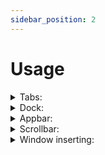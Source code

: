 ```yaml
---
sidebar_position: 2
---
```

# Usage

<details>
<summary>Tabs:</summary>

- Double click to close
- Click to change to the tab
- Hold Ctrl and click to tile
- Drag to swap places (content also swaps)
- Drag out to recreate the window
- Drag out and drop in another window to add it there and tile
- Drag out and drop in another window's topbar to add without tilling

The first tab is unmovable, can't be closed with a double click and can't be swapped with other tabs (it's the window base tab).

Tab position shows the content position, so to swap or add tilling just swap tabs. Fast and simple.

`New tab` can't be moved, can't be dragged out, but can be double-clicked. After choosing an app it becomes a simple dynamic `win-tab`. 

</details>

<details>
<summary>Dock:</summary>

- Drag and swap dock element's place
- Drop in new space to set a new position
- Drop in another dock element to merge
- Drag out to the left or to the right to unmerge

</details>

<details>
<summary>Appbar:</summary>

- Drag and swap icon's place
- Set the icon's position on the right side to be able to hide it
- Click underline to minimalize/show back window

</details>

<details>
<summary>Scrollbar:</summary>

- hold Shift and scroll to swap the widget

</details>

<details>
<summary>Window inserting:</summary>

- drop a window in insert mode in another window to add as tab and tile
- drop a window in insert mode in another window's topbar to add as tab without tilling

</details>